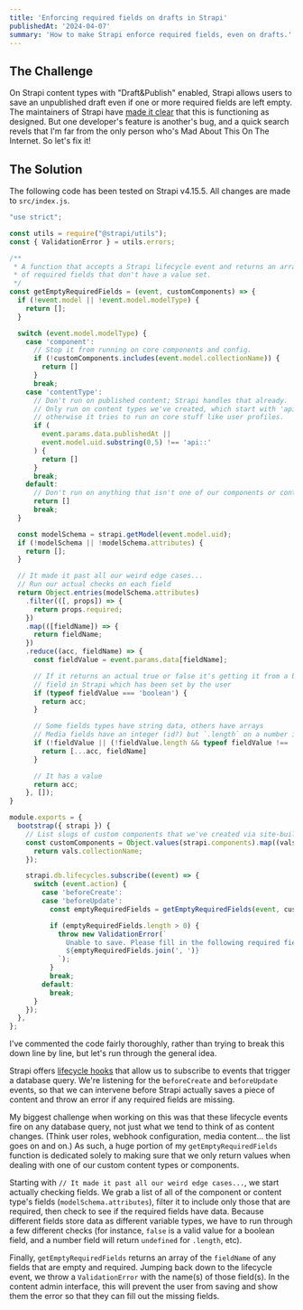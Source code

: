 ```yaml
---
title: 'Enforcing required fields on drafts in Strapi'
publishedAt: '2024-04-07'
summary: 'How to make Strapi enforce required fields, even on drafts.'
---
```


## The Challenge

On Strapi content types with "Draft&Publish" enabled, Strapi allows users to 
save an unpublished draft even if one or more required fields are left empty.
The maintainers of Strapi have [made it clear](https://forum.strapi.io/t/required-option-on-fields-is-not-working-at-all/1073/20) that this is functioning as designed. But one developer's feature is another's 
bug, and a quick search revels that I'm far from the only person who's Mad About
This On The Internet. So let's fix it!

## The Solution

The following code has been tested on Strapi v4.15.5. All changes are made to
`src/index.js`. 

```js
"use strict";

const utils = require("@strapi/utils");
const { ValidationError } = utils.errors;

/**
 * A function that accepts a Strapi lifecycle event and returns an array
 * of required fields that don't have a value set.
 */
const getEmptyRequiredFields = (event, customComponents) => {
  if (!event.model || !event.model.modelType) {
    return [];
  }

  switch (event.model.modelType) {
    case 'component': 
      // Stop it from running on core components and config.
      if (!customComponents.includes(event.model.collectionName)) {
        return []
      }
      break;
    case 'contentType': 
      // Don't run on published content; Strapi handles that already.
      // Only run on content types we've created, which start with 'api::',
      // otherwise it tries to run on core stuff like user profiles.
      if (
        event.params.data.publishedAt || 
        event.model.uid.substring(0,5) !== 'api::'
      ) {
        return []
      }
      break;
    default:
      // Don't run on anything that isn't one of our components or content types.
      return []
      break;
  }

  const modelSchema = strapi.getModel(event.model.uid);
  if (!modelSchema || !modelSchema.attributes) {
    return [];
  }

  // It made it past all our weird edge cases...
  // Run our actual checks on each field
  return Object.entries(modelSchema.attributes)
    .filter(([, props]) => {
      return props.required;
    })
    .map(([fieldName]) => {
      return fieldName;
    })
    .reduce((acc, fieldName) => {
      const fieldValue = event.params.data[fieldName];

      // If it returns an actual true or false it's getting it from a boolean
      // field in Strapi which has been set by the user
      if (typeof fieldValue === 'boolean') {
        return acc;
      }

      // Some fields types have string data, others have arrays
      // Media fields have an integer (id?) but `.length` on a number is undefined
      if (!fieldValue || (!fieldValue.length && typeof fieldValue !== 'number')) {
        return [...acc, fieldName]
      }

      // It has a value
      return acc;
    }, []);
}

module.exports = {
  bootstrap({ strapi }) {
    // List slugs of custom components that we've created via site-building
    const customComponents = Object.values(strapi.components).map((vals) => {
      return vals.collectionName;
    });

    strapi.db.lifecycles.subscribe((event) => {
      switch (event.action) {
        case 'beforeCreate':
        case 'beforeUpdate':
          const emptyRequiredFields = getEmptyRequiredFields(event, customComponents);

          if (emptyRequiredFields.length > 0) {
            throw new ValidationError(`
              Unable to save. Please fill in the following required fields and try again: 
              ${emptyRequiredFields.join(', ')}
            `);
          }
          break;
        default:
          break;
      }
    });
  },
};
```

I've commented the code fairly thoroughly, rather than trying to break this down
line by line, but let's run through the general idea. 

Strapi offers [lifecycle hooks](https://docs-v4.strapi.io/dev-docs/backend-customization/models#lifecycle-hooks) 
that allow us to subscribe to events that trigger a database query. We're 
listening for the `beforeCreate` and `beforeUpdate` events, so that we can 
intervene before Strapi actually saves a piece of content and throw an error if
any required fields are missing. 

My biggest challenge when working on this was that these lifecycle events fire 
on any database query, not just what we tend to think of as content changes. 
(Think user roles, webhook configuration, media content... the
list goes on and on.) As such, a huge portion of my `getEmptyRequiredFields`
function is dedicated solely to making sure that we only return values when
dealing with one of our custom content types or components.

Starting with `// It made it past all our weird edge cases...`, we start actually
checking fields. We grab a list of all of the component or content type's fields 
(`modelSchema.attributes`), filter it to include only those that are required,
then check to see if the required fields have data. Because different fields
store data as different variable types, we have to run through a few different
checks (for instance, `false` is a valid value for a boolean field, and a number
field will return `undefined` for `.length`, etc).

Finally, `getEmptyRequiredFields` returns an array of the `fieldName` of any 
fields that are empty and required. Jumping back down to the lifecycle event, we 
throw a `ValidationError` with the name(s) of those field(s). In the content 
admin interface, this will prevent the user from saving and show them the error
so that they can fill out the missing fields. 
